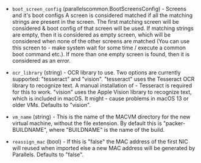 <!-- Code generated from the comments of the Config struct in builder/parallels/macvm/config.go; DO NOT EDIT MANUALLY -->

- `boot_screen_config` (parallelscommon.BootScreensConfig) - Screens and it's boot configs
  A screen is considered matched if all the matching strings are present in the screen.
  The first matching screen will be considered & boot config of that screen will be used.
  If matching strings are empty, then it is considered as empty screen,
  which will be considered when none of the other screens are matched (You can use this screen to -
  make system wait for some time / execute a common boot command etc.).
  If more than one empty screen is found, then it is considered as an error.

- `ocr_library` (string) - OCR library to use. Two options are currently supported: "tesseract" and "vision".
  "tesseract" uses the Tesseract OCR library to recognize text. A manual installation of -
  Tesseract is required for this to work.
  "vision" uses the Apple Vision library to recognize text, which is included in macOS. It might -
  cause problems in macOS 13 or older VMs.
  Defaults to "vision".

- `vm_name` (string) - This is the name of the MACVM directory for the new
  virtual machine, without the file extension. By default this is
  "packer-BUILDNAME", where "BUILDNAME" is the name of the build.

- `reassign_mac` (bool) - If this is "false" the MAC address of the first
  NIC will reused when imported else a new MAC address will be generated
  by Parallels. Defaults to "false".

<!-- End of code generated from the comments of the Config struct in builder/parallels/macvm/config.go; -->
